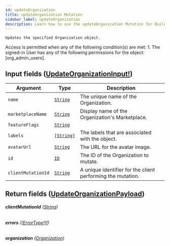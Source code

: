 ```yaml
---
id: updateOrganization
title: updateOrganization Mutation
sidebar_label: updateOrganization
description: Learn how to use the updateOrganization Mutation for Builder's API.
---
```


    Updates the specified Organization object.

Access is permitted when any of the following condition(s) are met: 1. The signed-in User has any of the following permissions for the object: [org_admin_users].

## Input fields ([UpdateOrganizationInput!](/self-managed/composer/builder/api/schema/input_object/UpdateOrganizationInput.mdx))

| Argument           | Type                                       | Description                                                 |
| ------------------ | ------------------------------------------ | ----------------------------------------------------------- |
| `name`             | [`String`](/self-managed/composer/builder/api/schema/scalar/String.mdx)   | The unique name of the Organization.                        |
| `marketplaceName`  | [`String`](/self-managed/composer/builder/api/schema/scalar/String.mdx)   | Display name of the Organization's Marketplace.             |
| `featureFlags`     | [`String`](/self-managed/composer/builder/api/schema/scalar/String.mdx)   |                                                             |
| `labels`           | [`[String]`](/self-managed/composer/builder/api/schema/scalar/String.mdx) | The labels that are associated with the object.             |
| `avatarUrl`        | [`String`](/self-managed/composer/builder/api/schema/scalar/String.mdx)   | The URL for the avatar image.                               |
| `id`               | [`ID`](/self-managed/composer/builder/api/schema/scalar/ID.mdx)           | The ID of the Organization to mutate.                       |
| `clientMutationId` | [`String`](/self-managed/composer/builder/api/schema/scalar/String.mdx)   | A unique identifier for the client performing the mutation. |

## Return fields ([UpdateOrganizationPayload](/self-managed/composer/builder/api/schema/object/UpdateOrganizationPayload.mdx))

###### <b>clientMutationId</b> ([String](/self-managed/composer/builder/api/schema/scalar/String.mdx))

###### <b>errors</b> ([[ErrorType!]!](/self-managed/composer/builder/api/schema/object/ErrorType.mdx))

###### <b>organization</b> ([Organization](/self-managed/composer/builder/api/schema/object/Organization.mdx))
